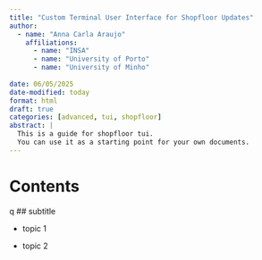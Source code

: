 ```yaml
---
title: "Custom Terminal User Interface for Shopfloor Updates"
author: 
  - name: "Anna Carla Araujo"
    affiliations:
      - name: "INSA"
      - name: "University of Porto"
      - name: "University of Minho"
      
date: 06/05/2025
date-modified: today
format: html
draft: true
categories: [advanced, tui, shopfloor]
abstract: |
  This is a guide for shopfloor tui. 
  You can use it as a starting point for your own documents.
---
```


# Contents
q
## subtitle

-   topic 1

-   topic 2
